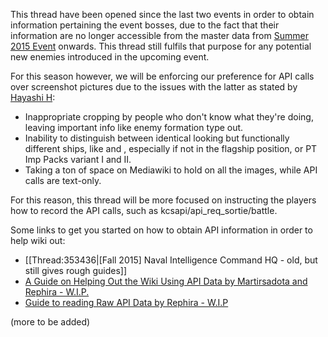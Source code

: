 This thread have been opened since the last two events in order to obtain information pertaining the event bosses, due to the fact that their information are no longer accessible from the master data from [[Summer 2015 Event]] onwards. This thread still fulfils that purpose for any potential new enemies introduced in the upcoming event.

For this season however, we will be enforcing our preference for API calls over screenshot pictures due to the issues with the latter as stated by [[Thread:388672#7|Hayashi H]]:
*Inappropriate cropping by people who don't know what they're doing, leaving important info like enemy formation type out.
*Inability to distinguish between identical looking but functionally different ships, like {{ShipBattleCardKai|Standard Carrier Wo-Class/Kai Flagship IV}} and {{ShipBattleCardKai|Standard Carrier Wo-Class/Kai Flagship}}, especially if not in the flagship position, or PT Imp Packs variant I and II.
*Taking a ton of space on Mediawiki to hold on all the images, while API calls are text-only.

For this reason, this thread will be more focused on instructing the players how to record the API calls, such as kcsapi/api_req_sortie/battle.

Some links to get you started on how to obtain API information in order to help wiki out:
* [[Thread:353436|[Fall 2015] Naval Intelligence Command HQ - old, but still gives rough guides]]
* [[:User_blog:Martirsadota/A_Guide_on_Helping_Out_the_Wiki_Using_API_Data|A Guide on Helping Out the Wiki Using API Data by Martirsadota and Rephira - W.I.P.]]
* [[:User_blog:Rephira/Guide_to_reading_Raw_API_Data|Guide to reading Raw API Data by Rephira - W.I.P]]

(more to be added)  <ac_metadata title="[Winter 2016] Naval Intelligence Command HQ" notify_everyone="1453814321" related_topics="Winter 2016 Event|Archipelago Princess|Heavy Cruiser Princess|Airfield Princess"> </ac_metadata>